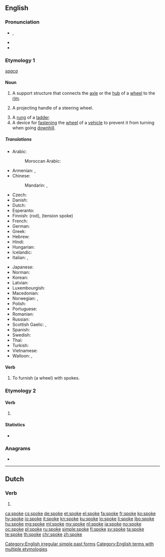 {{also|spöke}}
==English==

===Pronunciation===
* {{enPR|spōk}}, {{IPA|/spəʊk/|lang=en}}
* {{audio|en-us-spoke.ogg|Audio (US)|lang=en}}
* {{rhymes|əʊk|lang=en}}

===Etymology 1===
{{etyl|ang|en}} ''[[spaca]]''

====Noun====
{{wikipedia}}
{{en-noun}}

# A support structure that connects the [[axle]] or the [[hub]] of a [[wheel]] to the [[rim]].
# {{label|en|nautical}} A projecting handle of a steering wheel.
# A [[rung]] of a [[ladder]].
# A device for [[fasten]]ing the [[wheel]] of a [[vehicle]] to prevent it from turning when going [[downhill]].

=====Translations=====
{{trans-top|part of a wheel}}
* Arabic: {{t-needed|ar}}
*: Moroccan Arabic: {{t|ary|سلْك|m|tr=səlk}}
* Armenian: {{t+|hy|անվաճաղ}}, {{t+|hy|ճաղ}}
* Chinese:
*: Mandarin: {{t|cmn|輻條|sc=Hani}}, {{t+|cmn|辐条|tr=fútiáo|sc=Hani}}
* Czech: {{t|cs|paprsek|m}}
* Danish: {{t|da|ege}}
* Dutch: {{t+|nl|spaak|m|f}}
* Esperanto: {{t+|eo|spoko}}
* Finnish: {{t+|fi|puola}} (rod), {{t+|fi|pinna}} (tension spoke)
* French: {{t+|fr|rayon|m}}
* German: {{t+|de|Speiche}}
* Greek: {{t+|el|ακτίνα|f}}
* Hebrew: {{t+|he|זק|m}}
* Hindi: {{t-needed|hi}}
* Hungarian: {{t+|hu|küllő}}
* Icelandic: {{t|is|spæll|m}}
* Italian: {{t+|it|raggio}}, {{qualifier|colloquial}} {{t+|it|razzo|m}}
{{trans-mid}}
* Japanese: {{t|ja|スポーク|tr=supōku}}
* Norman: {{t|nrf|rai|m}}
* Korean: {{t-needed|ko}}
* Latvian: {{t+|lv|spieķis|m}}
* Luxembourgish: {{t|lb|Speech|f}}
* Macedonian: {{t|mk|спица|f|tr=spíca}}
* Norwegian: {{t|no|trinn}}, {{t|no|eike}}
* Polish: {{t+|pl|szprycha|f}}
* Portuguese: {{t+|pt|raio|m}}
* Romanian: {{t+|ro|spiță|f}}
* Russian: {{t+|ru|спи́ца|f}}
* Scottish Gaelic: {{t|gd|bas|f}}, {{t|gd|spòg|f}}
* Spanish: {{t+|es|rayo|m}}
* Swedish: {{t+|sv|eker}}
* Thai: {{t-needed|th}}
* Turkish: {{t-needed|tr}}
* Vietnamese: {{t-needed|vi}}
* Walloon: {{t+|wa|rai}}, {{t+|wa|reyon|m}} {{qualifier|metallic}}
{{trans-bottom}}

====Verb====
{{en-verb|spok}}

# {{label|en|transitive}} To furnish (a wheel) with spokes.

===Etymology 2===

====Verb====
{{head|en|verb form}}

# {{en-simple past of|speak}}

====Statistics====
* {{rank|idea|reached|appeared|461|spoke|strange|force|character}}

===Anagrams===
* {{l|en|pokes}}

[[Category:English irregular simple past forms]]
[[Category:English terms with multiple etymologies]]

----

==Dutch==

===Verb===
{{nl-verb-form}}

# {{nl-verb form of|n=sg|t=pres|m=subj|spoken}}

[[ca:spoke]]
[[cs:spoke]]
[[de:spoke]]
[[et:spoke]]
[[el:spoke]]
[[fa:spoke]]
[[fr:spoke]]
[[ko:spoke]]
[[hy:spoke]]
[[io:spoke]]
[[it:spoke]]
[[kn:spoke]]
[[ku:spoke]]
[[lo:spoke]]
[[li:spoke]]
[[jbo:spoke]]
[[hu:spoke]]
[[mg:spoke]]
[[ml:spoke]]
[[my:spoke]]
[[nl:spoke]]
[[ja:spoke]]
[[no:spoke]]
[[oc:spoke]]
[[pl:spoke]]
[[ru:spoke]]
[[simple:spoke]]
[[fi:spoke]]
[[sv:spoke]]
[[ta:spoke]]
[[te:spoke]]
[[th:spoke]]
[[chr:spoke]]
[[zh:spoke]]